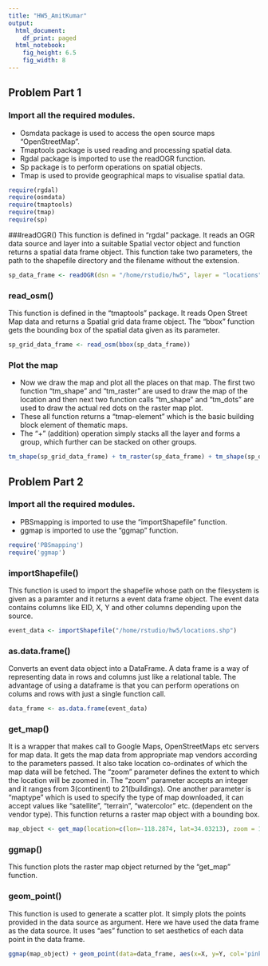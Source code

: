 ```yaml
---
title: "HW5_AmitKumar"
output:
  html_document:
    df_print: paged
  html_notebook:
    fig_height: 6.5
    fig_width: 8
---
```


## Problem Part 1

### Import all the required modules.
* Osmdata package is used to access the open source maps "OpenStreetMap".
* Tmaptools package is used reading and processing spatial data.
* Rgdal package is imported to use the readOGR function.
* Sp package is to perform operations on spatial objects.
* Tmap is used to provide geographical maps to visualise spatial data.

```r
require(rgdal)
require(osmdata)
require(tmaptools)
require(tmap)
require(sp)
```

###readOGR()
This function is defined in "rgdal" package. It reads an OGR data source and layer into a suitable Spatial vector object and function returns a spatial data frame object. This function take two parameters, the path to the shapefile directory and the filename without the extension.

```r
sp_data_frame <- readOGR(dsn = "/home/rstudio/hw5", layer = "locations")
```

### read_osm()
This function is defined in the "tmaptools" package. It reads Open Street Map data and returns a Spatial grid data frame object. The "bbox" function gets the bounding box of the spatial data given as its parameter.

```r
sp_grid_data_frame <- read_osm(bbox(sp_data_frame))
```
### Plot the map
* Now we draw the map and plot all the places on that map. The first two function "tm_shape" and "tm_raster" are used to draw the map of the location and then next two function calls "tm_shape" and "tm_dots" are used to draw the actual red dots on the raster map plot.
* These all function returns a "tmap-element" which is the basic building block element of thematic maps.
* The "+" (addition) operation simply stacks all the layer and forms a group, which further can be stacked on other groups.

```r
tm_shape(sp_grid_data_frame) + tm_raster(sp_data_frame) + tm_shape(sp_data_frame) + tm_dots(size=2, col='red')
```


## Problem Part 2

### Import all the required modules.
* PBSmapping is imported to use the "importShapefile" function.
* ggmap is imported to use the "ggmap" function.

```r
require('PBSmapping')
require('ggmap')
```
### importShapefile()
This function is used to import the shapefile whose path on the filesystem is given as a paramter and it returns a event data frame object. The event data contains columns like EID, X, Y and other columns depending upon the source.

```r
event_data <- importShapefile("/home/rstudio/hw5/locations.shp")
```
### as.data.frame()
Converts an event data object into a DataFrame. A data frame is a way of representing data in rows and columns just like a relational table. The advantage of using a dataframe is that you can perform operations on colums and rows with just a single function call.

```r
data_frame <- as.data.frame(event_data)
```

### get_map()
It is a wrapper that makes call to Google Maps, OpenStreetMaps etc servers for map data. It gets the map data from appropriate map vendors according to the parameters passed. It also take location co-ordinates of which the map data will be fetched. The "zoom" parameter defines the extent to which the location will be zoomed in. The "zoom" parameter accepts an integer and it ranges from 3(continent) to 21(buildings). One another parameter is "maptype" which is used to specify the type of map downloaded, it can accept values like "satellite", "terrain", "watercolor" etc. (dependent on the vendor type). This function returns a raster map object with a bounding box.

```r
map_object <- get_map(location=c(lon=-118.2874, lat=34.03213), zoom = 16, maptype = "roadmap")
```
### ggmap()
This function plots the raster map object returned by the "get_map" function. 

### geom_point()
This function is used to generate a scatter plot. It simply plots the points provided in the data source as argument. Here we have used the data frame as the data source. It uses "aes" function to set aesthetics of each data point in the data frame.

```r
ggmap(map_object) + geom_point(data=data_frame, aes(x=X, y=Y, col='pink'))
```
